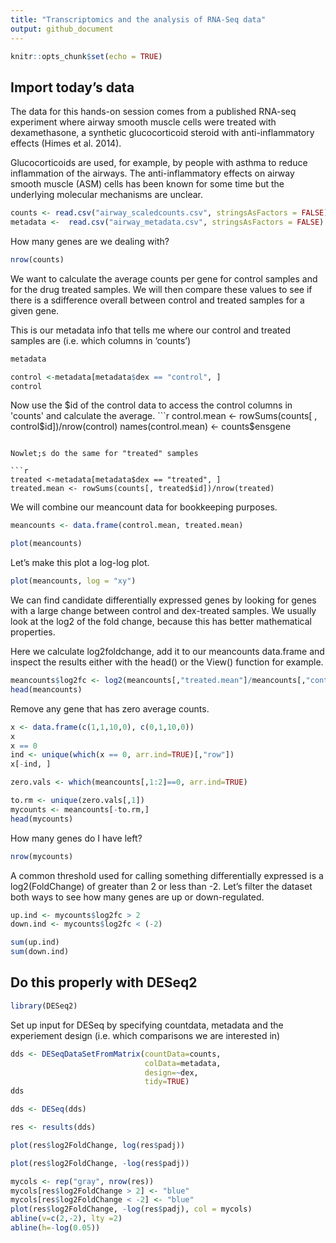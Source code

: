 ```yaml
---
title: "Transcriptomics and the analysis of RNA-Seq data"
output: github_document
---
```


```r
knitr::opts_chunk$set(echo = TRUE)
```

## Import today's data

The data for this hands-on session comes from a published RNA-seq experiment where airway smooth muscle cells were treated with dexamethasone, a synthetic glucocorticoid steroid with anti-inflammatory effects (Himes et al. 2014).

Glucocorticoids are used, for example, by people with asthma to reduce inflammation of the airways. The anti-inflammatory effects on airway smooth muscle (ASM) cells has been known for some time but the underlying molecular mechanisms are unclear.

```r
counts <- read.csv("airway_scaledcounts.csv", stringsAsFactors = FALSE)
metadata <-  read.csv("airway_metadata.csv", stringsAsFactors = FALSE)
```

How many genes are we dealing with?

```r
nrow(counts)
```

We want to calculate the average counts per gene for control samples and for the drug treated samples. We will then compare these values to see if there is a sdifference overall between control and treated samples for a given gene.

This is our metadata info that tells me where our control and treated samples are (i.e. which columns in 'counts')
```r
metadata
```

```r
control <-metadata[metadata$dex == "control", ]
control
```
Now use the $id of the control data to access the control columns in 'counts' and calculate the average.
```r
control.mean <- rowSums(counts[ , control$id])/nrow(control)
names(control.mean) <- counts$ensgene
```

Nowlet;s do the same for "treated" samples

```r
treated <-metadata[metadata$dex == "treated", ]
treated.mean <- rowSums(counts[, treated$id])/nrow(treated)
```

We will combine our meancount data for bookkeeping purposes.
```r
meancounts <- data.frame(control.mean, treated.mean)
```

```r
plot(meancounts)
```

Let's make this plot a log-log plot.
```r
plot(meancounts, log = "xy")
```

We can find candidate differentially expressed genes by looking for genes with a large change between control and dex-treated samples. We usually look at the log2 of the fold change, because this has better mathematical properties.

Here we calculate log2foldchange, add it to our meancounts data.frame and inspect the results either with the head() or the View() function for example.

```r
meancounts$log2fc <- log2(meancounts[,"treated.mean"]/meancounts[,"control.mean"])
head(meancounts)
```

Remove any gene that has zero average counts.

```r
x <- data.frame(c(1,1,10,0), c(0,1,10,0))
x
x == 0
ind <- unique(which(x == 0, arr.ind=TRUE)[,"row"])
x[-ind, ]
```

```r
zero.vals <- which(meancounts[,1:2]==0, arr.ind=TRUE)

to.rm <- unique(zero.vals[,1])
mycounts <- meancounts[-to.rm,]
head(mycounts)
```

How many genes do I have left?
```r
nrow(mycounts)
```

A common threshold used for calling something differentially expressed is a log2(FoldChange) of greater than 2 or less than -2. Let’s filter the dataset both ways to see how many genes are up or down-regulated.
```r
up.ind <- mycounts$log2fc > 2
down.ind <- mycounts$log2fc < (-2)
```

```r
sum(up.ind)
sum(down.ind)
```

## Do this properly with DESeq2

```r
library(DESeq2)
```

Set up input for DESeq by specifying countdata, metadata and the experiement design (i.e. which comparisons we are interested in)

```r
dds <- DESeqDataSetFromMatrix(countData=counts, 
                              colData=metadata, 
                              design=~dex, 
                              tidy=TRUE)
dds
```

```r
dds <- DESeq(dds)
```

```r
res <- results(dds)
```

```r
plot(res$log2FoldChange, log(res$padj))
```


```r
plot(res$log2FoldChange, -log(res$padj))
```

```r
mycols <- rep("gray", nrow(res))
mycols[res$log2FoldChange > 2] <- "blue"
mycols[res$log2FoldChange < -2] <- "blue"
plot(res$log2FoldChange, -log(res$padj), col = mycols)
abline(v=c(2,-2), lty =2)
abline(h=-log(0.05))
```





